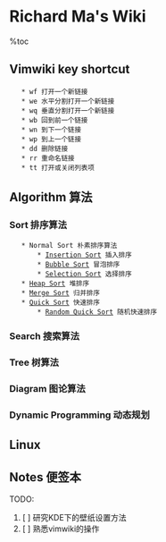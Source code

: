 =Richard Ma's Wiki=
%toc

==Vimwiki key shortcut==
    * <Leader>wf 打开一个新链接
    * <Leader>we 水平分割打开一个新链接
    * <Leader>wq 垂直分割打开一个新链接
    * <Leader>wb 回到前一个链接
    * <Leader>wn 到下一个链接
    * <Leader>wp 到上一个链接
    * <Leader>dd 删除链接
    * <Leader>rr 重命名链接
    * <Leader>tt 打开或关闭列表项

==Algorithm 算法==
===Sort 排序算法===
    * Normal Sort 朴素排序算法
        * [[Insertion Sort]] 插入排序
        * [[Bubble Sort]] 冒泡排序
        * [[Selection Sort]] 选择排序
    * [[Heap Sort]] 堆排序
    * [[Merge Sort]] 归并排序
    * [[Quick Sort]] 快速排序
        * [[Random Quick Sort]] 随机快速排序
===Search 搜索算法===
===Tree 树算法===
===Diagram 图论算法===
===Dynamic Programming 动态规划===

==Linux==

==Notes 便签本==
TODO:
# [ ] 研究KDE下的壁纸设置方法
# [ ] 熟悉vimwiki的操作
